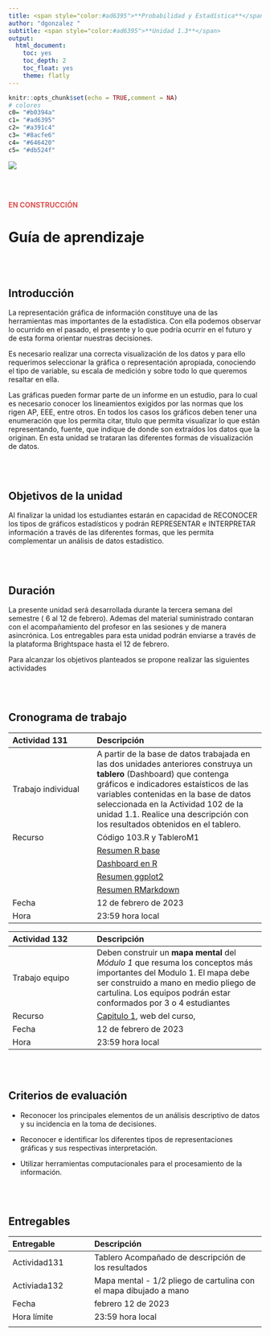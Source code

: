 ```yaml
---
title: <span style="color:#ad6395">**Probabilidad y Estadística**</span>
author: "dgonzalez "
subtitle: <span style="color:#ad6395">**Unidad 1.3**</span>
output:
  html_document:
    toc: yes
    toc_depth: 2
    toc_float: yes
    theme: flatly
---
```


```r
knitr::opts_chunk$set(echo = TRUE,comment = NA)
# colores
c0= "#b0394a"
c1= "#ad6395"
c2= "#a391c4"
c3= "#8acfe6"
c4= "#646420"
c5= "#db524f"

```



![](img/banner1.png)

<br/><br/>

<span style="color:#db524f"> **EN CONSTRUCCIÓN**</span> 

# **Guía de aprendizaje**


<br/><br/>

## **Introducción**

La representación gráfica de información constituye una de las herramientas mas importantes de la estadística. Con ella podemos observar lo  ocurrido  en  el pasado, el  presente y lo que  podría ocurrir en el futuro y de esta forma orientar nuestras decisiones. 

Es necesario realizar una  correcta visualización de los datos y para ello requerimos seleccionar la gráfica o representación apropiada, conociendo el tipo de variable, su escala de medición y sobre todo lo que queremos resaltar en ella. 

Las gráficas pueden formar parte de un informe en un estudio, para lo cual es necesario conocer los lineamientos exigidos por las normas que los rigen AP, EEE, entre otros. En todos los casos los gráficos deben tener una  enumeración que los permita citar, titulo que permita visualizar lo que están  representando, fuente,  que indique de donde  son extraídos los datos que  la originan. En esta unidad se trataran las diferentes  formas de visualización de datos.

<br/><br/>

## **Objetivos de la unidad**

Al finalizar la unidad los estudiantes estarán  en  capacidad de  RECONOCER los  tipos de gráficos estadísticos y podrán REPRESENTAR e INTERPRETAR  información a  través  de las diferentes formas, que les permita complementar un  análisis de datos estadístico.

<br/><br/>

## **Duración**

La presente  unidad será desarrollada durante la  tercera semana del semestre ( 6 al 12 de febrero). Ademas del material suministrado  contaran con el acompañamiento del profesor en las sesiones y de manera asincrónica. Los entregables para esta unidad podrán enviarse a través de la plataforma Brightspace hasta el  12 de febrero.

Para alcanzar los objetivos planteados se propone realizar las siguientes actividades

<br/><br/>

## **Cronograma de trabajo**


|Actividad 131   | Descripción                 | 
|:--------------|:-----------------------------|
|Trabajo individual | A partir de la base de datos trabajada en las dos unidades anteriores construya un **tablero** (Dashboard)  que contenga gráficos e indicadores estaísticos  de las variables contenidas  en la base de datos seleccionada en la Actividad 102 de la unidad 1.1. Realice una descripción con los resultados obtenidos en el tablero. |
| Recurso       |  Código 103.R  y TableroM1 |
||[Resumen R base](https://www.i3s.unice.fr/~malapert/R/pdf/base-r.pdf)|
||[Dashboard en R](https://pkgs.rstudio.com/flexdashboard/)
||[Resumen ggplot2](https://www.maths.usyd.edu.au/u/UG/SM/STAT3022/r/current/Misc/data-visualization-2.1.pdf)|
||[Resumen RMarkdown](https://www.rstudio.com/wp-content/uploads/2015/02/rmarkdown-cheatsheet.pdf)|
|Fecha  | 12 de febrero de 2023 |
|Hora   | 23:59 hora local |

|Actividad 132   | Descripción                   | 
|:--------------|:-----------------------------  |
|Trabajo equipo|  Deben construir un **mapa mental** del *Módulo 1*  que resuma los conceptos más importantes del Modulo 1. El mapa debe ser construido a mano en medio pliego de cartulina. Los equipos podrán estar conformados por 3 o 4 estudiantes |
|	Recurso    |[Capitulo 1](https://github.com/dgonzalez80/presentacionespye.io/blob/main/pdf/Capitulo1.pdf), web del curso, || Presentaciones y videos clases |
|Fecha  | 12 de febrero  de 2023 |
|Hora   | 23:59 hora local |

<br/><br/>

## **Criterios de evaluación**

+ Reconocer los principales elementos de un  análisis descriptivo de datos y su incidencia en la toma de decisiones.

+ Reconocer e identificar los diferentes tipos de representaciones gráficas y sus respectivas interpretación.

+ Utilizar herramientas computacionales para el procesamiento de la información.

<br/><br/>

## **Entregables** 

| Entregable    | Descripción                   | 
|:--------------|:------------------------------|
| Actividad131  | Tablero Acompañado de descripción de los resultados |
|Activiada132   | Mapa mental - 1/2 pliego de cartulina con el mapa dibujado a mano |
|Fecha          | febrero 12 de 2023             |
|Hora límite    | 23:59  hora  local            |
|               |                               |

<br/><br/><br/><br/>

